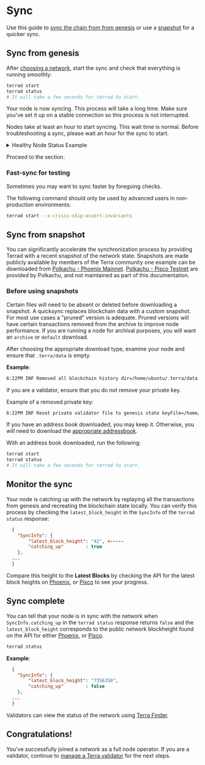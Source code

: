 
# Sync

Use this guide to [sync the chain from from genesis](#sync-from-genesis) or use a [snapshot](#sync-from-snapshot) for a quicker sync. 

## Sync from genesis

After [choosing a network](./join-a-network.mdx#join-a-public-network), start the sync and check that everything is running smoothly:

```bash
terrad start
terrad status
# It will take a few seconds for terrad to start.
```
Your node is now syncing. This process will take a long time. Make sure you've set it up on a stable connection so this process is not interrupted.


<Admonition type="caution" title="Sync start times">

Nodes take at least an hour to start syncing. This wait time is normal. Before troubleshooting a sync, please wait an hour for the sync to start.

</Admonition>

<details> 
<summary> Healthy Node Status Example </summary>
<p>


```json
{
  "NodeInfo": {
    "protocol_version": {
      "p2p": "8",
      "block": "11",
      "app": "0"
    },
    "id": "821dc1401fd0270487b3e615c652181b4d4566dd",
    "listen_addr": "18.157.84.154:26656",
    "network": "pisco-1",
    "version": "v0.34.19-terra.2",
    "channels": "40202122233038606100",
    "moniker": "terradocs",
    "other": {
      "tx_index": "on",
      "rpc_address": "tcp://127.0.0.1:26657"
    }
  },
  "SyncInfo": {
    "latest_block_hash": "ED9F6D0855FD92A5BA2F91082CD49ADB18A07DCE3F747529D357071E5B7C0D4C",
    "latest_app_hash": "D621068882E7FC5045CDD957ADEABE9BF8E90F2092C9526E22BE4767940D128B",
    "latest_block_height": "260770",
    "latest_block_time": "2022-06-09T15:22:48.792283245Z",
    "earliest_block_hash": "F948EF10AA663D182309790C51E5A7A9125D7CF4D60D9E735994059DB7CAD4D4",
    "earliest_app_hash": "E3B0C44298FC1C149AFBF4C8996FB92427AE41E4649B934CA495991B7852B855",
    "earliest_block_height": "1",
    "earliest_block_time": "2022-05-23T06:00:00Z",
    "catching_up": false
  },
  "ValidatorInfo": {
    "Address": "04024A7F76485B0D2B99570EC7DA3E9A3B3735CC",
    "PubKey": {
      "type": "tendermint/PubKeyEd25519",
      "value": "KUqIsRD9yzPt7k9et+ClFp6h8wXwEIcb/TVZPrC57+I="
    },
    "VotingPower": "0"
  }
}
```

</p>
</details>

Proceed to the [](#monitor-the-sync) section.

### Fast-sync for testing

Sometimes you may want to sync faster by foregoing checks. 

<Admonition type="caution">

The following command should only be used by advanced users in non-production environments:

```bash
terrad start --x-crisis-skip-assert-invariants
```

</Admonition>

## Sync from snapshot

You can significantly accelerate the synchronization process by providing Terrad with a recent snapshot of the network state. Snapshots are made publicly available by members of the Terra community one example can be downloaded from [Polkachu - Phoenix Mainnet](https://polkachu.com/state_sync/terra). [Polkachu - Pisco Testnet](https://polkachu.com/testnets/terraInstructions) are provided by Polkachu, and not maintained as part of this documentation.

### Before using snapshots

Certain files will need to be absent or deleted before downloading a snapshot. A quicksync replaces blockchain data with a custom snapshot. For most use cases a "pruned" version is adequate. Pruned versions will have certain transactions removed from the archive to improve node performance. If you are running a node for archival purposes, you will want an `archive` or `default` download.

After choosing the appropriate download type, examine your node and ensure that `.terra/data` is empty.

**Example**:

```bash
6:22PM INF Removed all blockchain history dir=/home/ubuntu/.terra/data
```

<Admonition type="caution">

If you are a validator, ensure that you do not remove your private key.

Example of a removed private key:

```bash
6:22PM INF Reset private validator file to genesis state keyFile=/home/ubuntu/.terra/config/priv_validator_key.json stateFile=/home/ubuntu/.terra/data/priv_validator_state.json
```

</Admonition>

If you have an address book downloaded, you may keep it. Otherwise, you will need to download the [appropriate addressbook](./join-a-network.mdx#join-a-public-network).  

With an address book downloaded, run the following:

```bash
terrad start
terrad status
# It will take a few seconds for terrad to start.
```

## Monitor the sync

Your node is catching up with the network by replaying all the transactions from genesis and recreating the blockchain state locally. You can verify this process by checking the `latest_block_height` in the `SyncInfo` of the `terrad status` response:

```json
  {
    "SyncInfo": {
        "latest_block_height": "42", <-----
        "catching_up"        : true
    },
  ...
  }
```

Compare this height to the **Latest Blocks** by checking the API for the latest block heights on [Phoenix](https://phoenix-lcd.terra.dev/blocks/latest), or [Pisco](https://pisco-lcd.terra.dev/blocks/latest) to see your progress.



## Sync complete

You can tell that your node is in sync with the network when `SyncInfo.catching_up` in the `terrad status` response returns `false` and the `latest_block_height` corresponds to the public network blockheight found on the API for either [Phoenix](https://phoenix-lcd.terra.dev/blocks/latest), or [Pisco](https://pisco-lcd.terra.dev/blocks/latest).

```bash
terrad status
```

**Example**:

```json
  {
    "SyncInfo": {
        "latest_block_height": "7356350",
        "catching_up"        : false
    },
  ...
  }
```

Validators can view the status of the network using [Terra Finder](https://finder.terra.money).


## Congratulations!

You've successfully joined a network as a full node operator. If you are a validator, continue to [manage a Terra validator](../manage-a-terra-validator/README.mdx) for the next steps.

